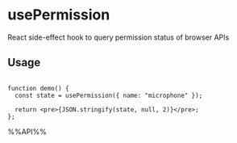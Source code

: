 # usePermission

React side-effect hook to query permission status of browser APIs


## Usage

```tsx live

function demo() {
  const state = usePermission({ name: "microphone" });

  return <pre>{JSON.stringify(state, null, 2)}</pre>;
};

```

%%API%%